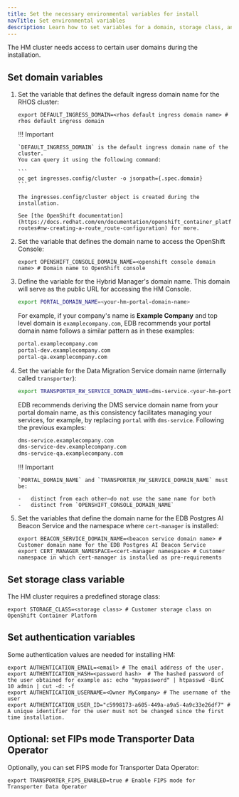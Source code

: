 ```yaml
---
title: Set the necessary environmental variables for install
navTitle: Set environmental variables
description: Learn how to set variables for a domain, storage class, and authentication, when creating a Red Hat OpenShift cluster for PG AI Hybrid Manager.
---
```


The HM cluster needs access to certain user domains during the installation.

## Set domain variables

1. Set the variable that defines the default ingress domain name for the RHOS cluster:

   ```
   export DEFAULT_INGRESS_DOMAIN=<rhos default ingress domain name> # rhos default ingress domain
   ```

   !!! Important

       `DEFAULT_INGRESS_DOMAIN` is the default ingress domain name of the cluster.
       You can query it using the following command:

       ```
       oc get ingresses.config/cluster -o jsonpath={.spec.domain}
       ```

       The ingresses.config/cluster object is created during the installation.

       See [the OpenShift documentation](https://docs.redhat.com/en/documentation/openshift_container_platform/4.17/html/networking/configuring-routes#nw-creating-a-route_route-configuration) for more.

1. Set the variable that defines the domain name to access the OpenShift Console:

   ```
   export OPENSHIFT_CONSOLE_DOMAIN_NAME=<openshift console domain name> # Domain name to OpenShift console
   ```

1.  Define the variable for the Hybrid Manager's domain name. This domain will serve as the public URL for accessing the HM Console.

    ```bash
    export PORTAL_DOMAIN_NAME=<your-hm-portal-domain-name>
    ```
    
    For example, if your company's name is **Example Company** and top level domain is `examplecompany.com`, EDB recommends your portal domain name follows a similar pattern as in these examples:

    ```bash
    portal.examplecompany.com
    portal-dev.examplecompany.com
    portal-qa.examplecompany.com
    ```

1. Set the variable for the Data Migration Service domain name (internally called `transporter`): 

   ```bash
   export TRANSPORTER_RW_SERVICE_DOMAIN_NAME=dms-service.<your-hm-portal-domain-name> # Customer domain name for the EDB Postgres AI Platform Transporter RW Service
   ```

   EDB recommends deriving the DMS service domain name from your portal domain name, as this consistency facilitates managing your services, for example, by replacing `portal` with `dms-service`. Following the previous examples:

   ```bash
   dms-service.examplecompany.com
   dms-service-dev.examplecompany.com
   dms-service-qa.examplecompany.com
   ```

   !!! Important
   
       `PORTAL_DOMAIN_NAME` and `TRANSPORTER_RW_SERVICE_DOMAIN_NAME` must be:
   
       -   distinct from each other—do not use the same name for both
       -   distinct from `OPENSHIFT_CONSOLE_DOMAIN_NAME`

1. Set the variables that define the domain name for the EDB Postgres AI Beacon Service and the namespace where `cert-manager` is installed:

   ```
   export BEACON_SERVICE_DOMAIN_NAME=<beacon service domain name> # Customer domain name for the EDB Postgres AI Beacon Service
   export CERT_MANAGER_NAMESPACE=<cert-manager namespace> # Customer namespace in which cert-manager is installed as pre-requirements
   ```

## Set storage class variable

The HM cluster requires a predefined storage class:

```
export STORAGE_CLASS=<storage class> # Customer storage class on OpenShift Container Platform
```

## Set authentication variables

Some authentication values are needed for installing HM:

```
export AUTHENTICATION_EMAIL=<email> # The email address of the user.
export AUTHENTICATION_HASH=<password hash>  # The hashed password of the user obtained for example as: echo "mypassword" | htpasswd -BinC 10 admin | cut -d: -f
export AUTHENTICATION_USERNAME=<Owner MyCompany> # The username of the user
export AUTHENTICATION_USER_ID="c5998173-a605-449a-a9a5-4a9c33e26df7" # A unique identifier for the user must not be changed since the first time installation.
```

## Optional: set FIPs mode Transporter Data Operator

Optionally, you can set FIPS mode for Transporter Data Operator:

```
export TRANSPORTER_FIPS_ENABLED=true # Enable FIPS mode for Transporter Data Operator
```
